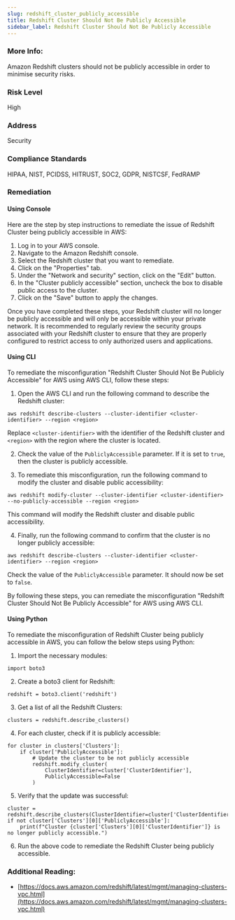 ```yaml
---
slug: redshift_cluster_publicly_accessible
title: Redshift Cluster Should Not Be Publicly Accessible
sidebar_label: Redshift Cluster Should Not Be Publicly Accessible
---
```


### More Info:

Amazon Redshift clusters should not be publicly accessible in order to minimise security risks.

### Risk Level

High

### Address

Security

### Compliance Standards

HIPAA, NIST, PCIDSS, HITRUST, SOC2, GDPR, NISTCSF, FedRAMP

### Remediation

#### Using Console

Here are the step by step instructions to remediate the issue of Redshift Cluster being publicly accessible in AWS:

1. Log in to your AWS console.
2. Navigate to the Amazon Redshift console.
3. Select the Redshift cluster that you want to remediate.
4. Click on the "Properties" tab.
5. Under the "Network and security" section, click on the "Edit" button.
6. In the "Cluster publicly accessible" section, uncheck the box to disable public access to the cluster.
7. Click on the "Save" button to apply the changes.

Once you have completed these steps, your Redshift cluster will no longer be publicly accessible and will only be accessible within your private network. It is recommended to regularly review the security groups associated with your Redshift cluster to ensure that they are properly configured to restrict access to only authorized users and applications.

#### Using CLI

To remediate the misconfiguration "Redshift Cluster Should Not Be Publicly Accessible" for AWS using AWS CLI, follow these steps:

1. Open the AWS CLI and run the following command to describe the Redshift cluster:

```
aws redshift describe-clusters --cluster-identifier <cluster-identifier> --region <region>
```

Replace `<cluster-identifier>` with the identifier of the Redshift cluster and `<region>` with the region where the cluster is located.

2. Check the value of the `PubliclyAccessible` parameter. If it is set to `true`, then the cluster is publicly accessible.

3. To remediate this misconfiguration, run the following command to modify the cluster and disable public accessibility:

```
aws redshift modify-cluster --cluster-identifier <cluster-identifier> --no-publicly-accessible --region <region>
```

This command will modify the Redshift cluster and disable public accessibility.

4. Finally, run the following command to confirm that the cluster is no longer publicly accessible:

```
aws redshift describe-clusters --cluster-identifier <cluster-identifier> --region <region>
```

Check the value of the `PubliclyAccessible` parameter. It should now be set to `false`.

By following these steps, you can remediate the misconfiguration "Redshift Cluster Should Not Be Publicly Accessible" for AWS using AWS CLI.

#### Using Python

To remediate the misconfiguration of Redshift Cluster being publicly accessible in AWS, you can follow the below steps using Python:

1. Import the necessary modules:

```
import boto3
```

2. Create a boto3 client for Redshift:

```
redshift = boto3.client('redshift')
```

3. Get a list of all the Redshift Clusters:

```
clusters = redshift.describe_clusters()
```

4. For each cluster, check if it is publicly accessible:

```
for cluster in clusters['Clusters']:
    if cluster['PubliclyAccessible']:
        # Update the cluster to be not publicly accessible
        redshift.modify_cluster(
            ClusterIdentifier=cluster['ClusterIdentifier'],
            PubliclyAccessible=False
        )
```

5. Verify that the update was successful:

```
cluster = redshift.describe_clusters(ClusterIdentifier=cluster['ClusterIdentifier'])
if not cluster['Clusters'][0]['PubliclyAccessible']:
    print(f"Cluster {cluster['Clusters'][0]['ClusterIdentifier']} is no longer publicly accessible.")
```

6. Run the above code to remediate the Redshift Cluster being publicly accessible.

### Additional Reading:

- [https://docs.aws.amazon.com/redshift/latest/mgmt/managing-clusters-vpc.html](https://docs.aws.amazon.com/redshift/latest/mgmt/managing-clusters-vpc.html) 

